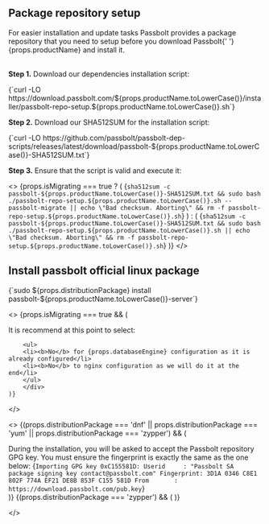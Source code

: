 
## Package repository setup

<div>
  For easier installation and update tasks Passbolt provides a package
  repository that you need to setup before you download Passbolt{' '}
  {props.productName} and install it.
</div>

<br />

**Step 1.** Download our dependencies installation script:

<CodeBlock>
    {`curl -LO https://download.passbolt.com/${props.productName.toLowerCase()}/installer/passbolt-repo-setup.${props.productName.toLowerCase()}.sh`}
</CodeBlock>

**Step 2.** Download our SHA512SUM for the installation script:

<CodeBlock>
{`curl -LO https://github.com/passbolt/passbolt-dep-scripts/releases/latest/download/passbolt-${props.productName.toLowerCase()}-SHA512SUM.txt`}
</CodeBlock>

**Step 3.** Ensure that the script is valid and execute it:

<>
    {props.isMigrating === true ? (
    <CodeBlock>
        {`sha512sum -c passbolt-${props.productName.toLowerCase()}-SHA512SUM.txt && sudo bash ./passbolt-repo-setup.${props.productName.toLowerCase()}.sh --passbolt-migrate || echo \"Bad checksum. Aborting\" && rm -f passbolt-repo-setup.${props.productName.toLowerCase()}.sh`}
    </CodeBlock>
    ) : (
    <CodeBlock>
        {`sha512sum -c passbolt-${props.productName.toLowerCase()}-SHA512SUM.txt && sudo bash ./passbolt-repo-setup.${props.productName.toLowerCase()}.sh || echo \"Bad checksum. Aborting\" && rm -f passbolt-repo-setup.${props.productName.toLowerCase()}.sh`}
    </CodeBlock>
    )}
</>

## Install passbolt official linux package

<CodeBlock>
{`sudo ${props.distributionPackage} install passbolt-${props.productName.toLowerCase()}-server`}
</CodeBlock>

<>
    {props.isMigrating === true && (
        <div>
        <p>It is recommend at this point to select:</p>

        <ul>
        <li><b>No</b> for {props.databaseEngine} configuration as it is already configured</li>
        <li><b>No</b> to nginx configuration as we will do it at the end</li>
        </ul>
        </div>
    )}
</>

<>
    {(props.distributionPackage === 'dnf' || props.distributionPackage === 'yum' || props.distributionPackage === 'zypper') && (
        <div>
            During the installation, you will be asked to accept the Passbolt repository GPG key. You must ensure the fingerprint is exactly the same as the one below:
            <CodeBlock>
                {`Importing GPG key 0xC155581D:
Userid     : "Passbolt SA package signing key contact@passbolt.com"
Fingerprint: 3D1A 0346 C8E1 802F 774A EF21 DE8B 853F C155 581D
From       : https://download.passbolt.com/pub.key`}
            </CodeBlock>
        </div>
    )}
    {(props.distributionPackage === 'zypper') && (
        <OpenSUSEGPGKey />
    )}

</>
